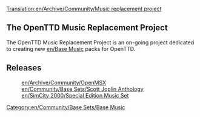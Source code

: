 [[Translation:en/Archive/Community/Music replacement project]]
==The OpenTTD Music Replacement Project==
The OpenTTD Music Replacement Project is an on-going project dedicated to creating new [[en/Base Music]] packs for OpenTTD. 

==Releases==
:[[en/Archive/Community/OpenMSX]]
:[[en/Community/Base Sets/Scott Joplin Anthology]]
:[[en/SimCity 2000/Special Edition Music Set]]

[[Category:en/Community/Base Sets/Base Music]]